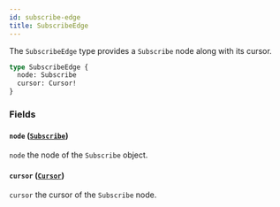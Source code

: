 ```yaml
---
id: subscribe-edge
title: SubscribeEdge
---
```



The `SubscribeEdge` type provides a `Subscribe` node along with its cursor.

```graphql
type SubscribeEdge {
  node: Subscribe
  cursor: Cursor!
}
```


### Fields

#### `node` ([`Subscribe`](/reference/objects/subscribe))

`node` the node of the `Subscribe` object.


#### `cursor` ([`Cursor`](/reference/scalars/cursor))

`cursor` the cursor of the `Subscribe` node.





